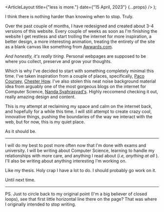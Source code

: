 
  <ArticleLayout title={"less is more."} date={"15 April, 2023"} {...props} />
);

I think there is nothing harder than knowing when to stop. Truly.

Over the past couple of months, I have redesigned and created about 3-4 versions of this website. Every couple of weeks as soon as I'm finishing the website I get restless and start trolling the internet for more inspiration, a better design,
a more interesting animation, treating the entirety of the site as a blank canvas like something from [Awwards.com](https://www.awwwards.com/).

_And honestly, it's really tiring._ Personal webpages are supposed to be where you collect, preserve and grow your thoughts.

Which is why I've decided to start with something completely minimal this time. I've taken inspiration from a couple of places, specifically, [Paco Coursey](https://paco.me/), [Chester How](https://chester.how/). I've also stolen this neat noise background material idea from arguably one of the most gorgeous blogs on the internet for Computer Science, [Nanda Syahrasyad's](https://www.nan.fyi/). Highly reccomend checking it out, really amazing design and content.

This is my attempt at reclaiming my space and calm on the internet back, and hopefully for a while this time. I will still attempt to create crazy cool, innovative things, pushing the boundaries of the way we interact with the web, but for now, this is my quiet place.

As it should be.

---

I will do my best to post more often now that I'm done with exams and university. I will be writing about Computer Science, learning to handle my relationships with more care, and anything I read about (_i.e, anything at all_&nbsp;). I'll also be writing about anything interesting I'm working on.

Like my thesis. Holy crap I have a lot to do. I should probably go work on it.

Until next time.

---

PS. Just to circle back to my original point (I'm a big believer of closed loops), see that first little horizontal line there on the page? That was where I originally intended to stop writing.

<br />
